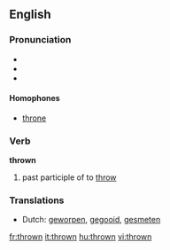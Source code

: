 ==English==

=== Pronunciation ===
*{{IPA|/θrəʊn/}}
*{{audio|en-us-thrown.ogg|Audio (US)}}
*{{Rhymes|əʊn}}

====Homophones====
*[[throne]]

=== Verb ===
'''thrown'''

# past participle of to [[throw]]

=== Translations ===
*Dutch: [[geworpen]], [[gegooid]], [[gesmeten]]

[[fr:thrown]]
[[it:thrown]]
[[hu:thrown]]
[[vi:thrown]]